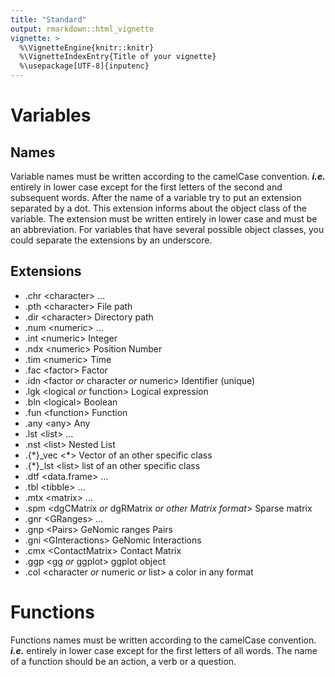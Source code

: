 ```yaml
---
title: "Standard"
output: rmarkdown::html_vignette
vignette: >
  %\VignetteEngine{knitr::knitr}
  %\VignetteIndexEntry{Title of your vignette}
  %\usepackage[UTF-8]{inputenc}
---
```


# Variables  
## Names  

Variable names must be written according to the camelCase convention. ***i.e.*** entirely in lower case except for the first letters of the second and subsequent words.
After the name of a variable try to put an extension separated by a dot. This extension informs about the object class of the variable. The extension must be written entirely in lower case and must be an abbreviation. For variables that have several possible object classes, you could separate the extensions by an underscore.  
  
## Extensions
- .chr \<character> ...  
- .pth \<character> File path  
- .dir \<character> Directory path  
- .num \<numeric> ...  
- .int \<numeric> Integer  
- .ndx \<numeric> Position Number  
- .tim \<numeric> Time  
- .fac \<factor> Factor  
- .idn \<factor *or* character *or* numeric> Identifier (unique)  
- .lgk \<logical *or* function> Logical expression  
- .bln \<logical> Boolean  
- .fun \<function> Function  
- .any \<any> Any  
- .lst \<list> ...  
- .nst \<list> Nested List  
- .{*}_vec \<*> Vector of an other specific class  
- .{*}_lst \<list> list of an other specific class  
- .dtf \<data.frame> ...   
- .tbl \<tibble> ...  
- .mtx \<matrix> ...  
- .spm \<dgCMatrix *or* dgRMatrix *or other Matrix format*> Sparse matrix  
- .gnr \<GRanges> ...  
- .gnp \<Pairs> GeNomic ranges Pairs  
- .gni \<GInteractions> GeNomic Interactions  
- .cmx \<ContactMatrix> Contact Matrix  
- .ggp \<gg *or* ggplot> ggplot object  
- .col \<character *or* numeric *or* list> a color in any format  
  
# Functions  

Functions names must be written according to the camelCase convention. ***i.e.*** entirely in lower case except for the first letters of all words.
The name of a function should be an action, a verb or a question.  
